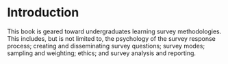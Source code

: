 # Introduction {.unnumbered}

This book is geared toward undergraduates learning survey methodologies. This 
includes, but is not limited to, the psychology of the survey response process; 
creating and disseminating survey questions; survey  modes; sampling and 
weighting; ethics; and survey analysis and reporting. 

